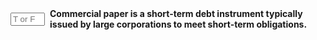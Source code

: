 ::: {.question-block}

<form onsubmit="event.preventDefault(); checkAnswerBox('module6_tf_q11','T')" style="display: flex; align-items: center; gap: 8px;">
<input type="text" id="module6_tf_q11" name="module6_tf_q11" maxlength="1" placeholder="T or F" style="width: 55px;" data-correct-answer="T" /> 
<label for="module6_tf_q11"><strong>Commercial paper is a short-term debt instrument typically issued by large corporations to meet short-term obligations.</strong></label>
</form>

<div id="feedback-module6_tf_q11" class="feedback" data-status="" style="display:none;">
This is TRUE. Commercial paper is used by large corporations to finance short-term liabilities like payroll or inventories.
</div>

:::

